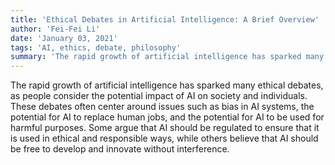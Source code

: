 ```yaml
---
title: 'Ethical Debates in Artificial Intelligence: A Brief Overview'
author: 'Fei-Fei Li'
date: 'January 03, 2021'
tags: 'AI, ethics, debate, philosophy'
summary: 'The rapid growth of artificial intelligence has sparked many ethical debates, as people consider the potential impact of AI on society and individuals.'
---
```


The rapid growth of artificial intelligence has sparked many ethical debates, as people consider the potential impact of AI on society and individuals. These debates often center around issues such as bias in AI systems, the potential for AI to replace human jobs, and the potential for AI to be used for harmful purposes. Some argue that AI should be regulated to ensure that it is used in ethical and responsible ways, while others believe that AI should be free to develop and innovate without interference.
